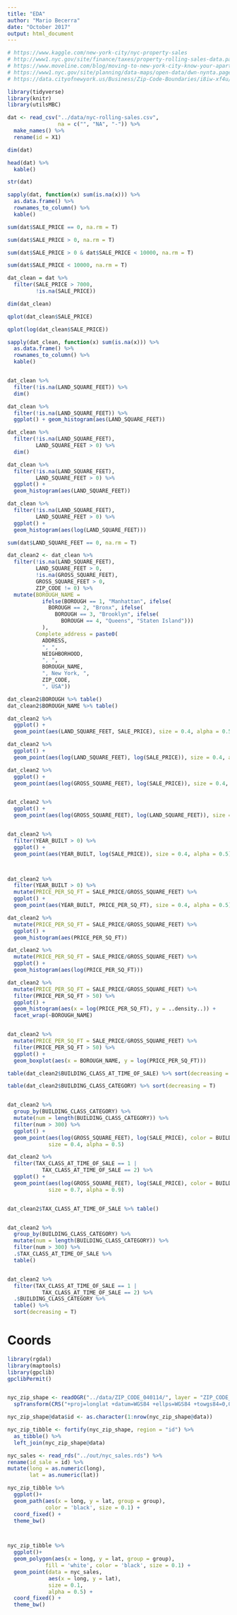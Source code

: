 ```yaml
---
title: "EDA"
author: "Mario Becerra"
date: "October 2017"
output: html_document
---
```


```r
# https://www.kaggle.com/new-york-city/nyc-property-sales
# http://www1.nyc.gov/site/finance/taxes/property-rolling-sales-data.page
# https://www.moveline.com/blog/moving-to-new-york-city-know-your-apartment-terminology
# https://www1.nyc.gov/site/planning/data-maps/open-data/dwn-nynta.page
# https://data.cityofnewyork.us/Business/Zip-Code-Boundaries/i8iw-xf4u/data

library(tidyverse)
library(knitr)
library(utilsMBC)

dat <- read_csv("../data/nyc-rolling-sales.csv",
                na = c("", "NA", "-")) %>% 
  make_names() %>% 
  rename(id = X1)
```

```r
dim(dat)

head(dat) %>% 
  kable()

str(dat)

sapply(dat, function(x) sum(is.na(x))) %>% 
  as.data.frame() %>% 
  rownames_to_column() %>% 
  kable()

sum(dat$SALE_PRICE == 0, na.rm = T)

sum(dat$SALE_PRICE > 0, na.rm = T)

sum(dat$SALE_PRICE > 0 & dat$SALE_PRICE < 10000, na.rm = T)

sum(dat$SALE_PRICE < 10000, na.rm = T)

dat_clean = dat %>%
  filter(SALE_PRICE > 7000, 
         !is.na(SALE_PRICE))

dim(dat_clean)

qplot(dat_clean$SALE_PRICE)

qplot(log(dat_clean$SALE_PRICE))

sapply(dat_clean, function(x) sum(is.na(x))) %>% 
  as.data.frame() %>% 
  rownames_to_column() %>% 
  kable()


dat_clean %>% 
  filter(!is.na(LAND_SQUARE_FEET)) %>% 
  dim()

dat_clean %>% 
  filter(!is.na(LAND_SQUARE_FEET)) %>% 
  ggplot() + geom_histogram(aes(LAND_SQUARE_FEET))

dat_clean %>% 
  filter(!is.na(LAND_SQUARE_FEET),
         LAND_SQUARE_FEET > 0) %>% 
  dim()

dat_clean %>% 
  filter(!is.na(LAND_SQUARE_FEET),
         LAND_SQUARE_FEET > 0) %>% 
  ggplot() + 
  geom_histogram(aes(LAND_SQUARE_FEET))

dat_clean %>% 
  filter(!is.na(LAND_SQUARE_FEET),
         LAND_SQUARE_FEET > 0) %>% 
  ggplot() + 
  geom_histogram(aes(log(LAND_SQUARE_FEET)))

sum(dat$LAND_SQUARE_FEET == 0, na.rm = T)

dat_clean2 <- dat_clean %>% 
  filter(!is.na(LAND_SQUARE_FEET),
         LAND_SQUARE_FEET > 0,
         !is.na(GROSS_SQUARE_FEET),
         GROSS_SQUARE_FEET > 0,
         ZIP_CODE != 0) %>% 
  mutate(BOROUGH_NAME = 
           ifelse(BOROUGH == 1, "Manhattan", ifelse(
             BOROUGH == 2, "Bronx", ifelse(
               BOROUGH == 3, "Brooklyn", ifelse(
                 BOROUGH == 4, "Queens", "Staten Island")))
           ),
         Complete_address = paste0(
           ADDRESS, 
           ", ", 
           NEIGHBORHOOD,
           ", ",
           BOROUGH_NAME, 
           ", New York, ", 
           ZIP_CODE, 
           ", USA"))

dat_clean2$BOROUGH %>% table()
dat_clean2$BOROUGH_NAME %>% table()

dat_clean2 %>% 
  ggplot() +
  geom_point(aes(LAND_SQUARE_FEET, SALE_PRICE), size = 0.4, alpha = 0.5)

dat_clean2 %>% 
  ggplot() +
  geom_point(aes(log(LAND_SQUARE_FEET), log(SALE_PRICE)), size = 0.4, alpha = 0.5)

dat_clean2 %>% 
  ggplot() +
  geom_point(aes(log(GROSS_SQUARE_FEET), log(SALE_PRICE)), size = 0.4, alpha = 0.5)


dat_clean2 %>% 
  ggplot() +
  geom_point(aes(log(GROSS_SQUARE_FEET), log(LAND_SQUARE_FEET)), size = 0.4, alpha = 0.5)


dat_clean2 %>% 
  filter(YEAR_BUILT > 0) %>% 
  ggplot() +
  geom_point(aes(YEAR_BUILT, log(SALE_PRICE)), size = 0.4, alpha = 0.5)



dat_clean2 %>% 
  filter(YEAR_BUILT > 0) %>% 
  mutate(PRICE_PER_SQ_FT = SALE_PRICE/GROSS_SQUARE_FEET) %>% 
  ggplot() +
  geom_point(aes(YEAR_BUILT, PRICE_PER_SQ_FT), size = 0.4, alpha = 0.5)

dat_clean2 %>% 
  mutate(PRICE_PER_SQ_FT = SALE_PRICE/GROSS_SQUARE_FEET) %>% 
  ggplot() +
  geom_histogram(aes(PRICE_PER_SQ_FT))

dat_clean2 %>% 
  mutate(PRICE_PER_SQ_FT = SALE_PRICE/GROSS_SQUARE_FEET) %>% 
  ggplot() +
  geom_histogram(aes(log(PRICE_PER_SQ_FT)))

dat_clean2 %>% 
  mutate(PRICE_PER_SQ_FT = SALE_PRICE/GROSS_SQUARE_FEET) %>% 
  filter(PRICE_PER_SQ_FT > 50) %>% 
  ggplot() +
  geom_histogram(aes(x = log(PRICE_PER_SQ_FT), y = ..density..)) +
  facet_wrap(~BOROUGH_NAME)


dat_clean2 %>% 
  mutate(PRICE_PER_SQ_FT = SALE_PRICE/GROSS_SQUARE_FEET) %>% 
  filter(PRICE_PER_SQ_FT > 50) %>% 
  ggplot() +
  geom_boxplot(aes(x = BOROUGH_NAME, y = log(PRICE_PER_SQ_FT))) 

table(dat_clean2$BUILDING_CLASS_AT_TIME_OF_SALE) %>% sort(decreasing = T)

table(dat_clean2$BUILDING_CLASS_CATEGORY) %>% sort(decreasing = T)


dat_clean2 %>% 
  group_by(BUILDING_CLASS_CATEGORY) %>% 
  mutate(num = length(BUILDING_CLASS_CATEGORY)) %>% 
  filter(num > 300) %>% 
  ggplot() +
  geom_point(aes(log(GROSS_SQUARE_FEET), log(SALE_PRICE), color = BUILDING_CLASS_CATEGORY), 
             size = 0.4, alpha = 0.5)

dat_clean2 %>% 
  filter(TAX_CLASS_AT_TIME_OF_SALE == 1 |
           TAX_CLASS_AT_TIME_OF_SALE == 2) %>% 
  ggplot() +
  geom_point(aes(log(GROSS_SQUARE_FEET), log(SALE_PRICE), color = BUILDING_CLASS_CATEGORY), 
             size = 0.7, alpha = 0.9)


dat_clean2$TAX_CLASS_AT_TIME_OF_SALE %>% table()


dat_clean2 %>% 
  group_by(BUILDING_CLASS_CATEGORY) %>% 
  mutate(num = length(BUILDING_CLASS_CATEGORY)) %>% 
  filter(num > 300) %>% 
  .$TAX_CLASS_AT_TIME_OF_SALE %>% 
  table()


dat_clean2 %>% 
  filter(TAX_CLASS_AT_TIME_OF_SALE == 1 |
           TAX_CLASS_AT_TIME_OF_SALE == 2) %>% 
  .$BUILDING_CLASS_CATEGORY %>% 
  table() %>% 
  sort(decreasing = T)

```

# Coords

```r
library(rgdal)
library(maptools)
library(gpclib)
gpclibPermit() 


nyc_zip_shape <- readOGR("../data/ZIP_CODE_040114/", layer = "ZIP_CODE_040114") %>% 
  spTransform(CRS("+proj=longlat +datum=WGS84 +ellps=WGS84 +towgs84=0,0,0"))

nyc_zip_shape@data$id <- as.character(1:nrow(nyc_zip_shape@data))

nyc_zip_tibble <- fortify(nyc_zip_shape, region = "id") %>% 
  as_tibble() %>% 
  left_join(nyc_zip_shape@data)

nyc_sales <- read_rds("../out/nyc_sales.rds") %>% 
rename(id_sale = id) %>% 
mutate(long = as.numeric(long),
       lat = as.numeric(lat))

nyc_zip_tibble %>% 
  ggplot()+
  geom_path(aes(x = long, y = lat, group = group),
            color = 'black', size = 0.1) +
  coord_fixed() +
  theme_bw()



nyc_zip_tibble %>% 
  ggplot()+
  geom_polygon(aes(x = long, y = lat, group = group),
            fill = 'white', color = 'black', size = 0.1) +
  geom_point(data = nyc_sales,
             aes(x = long, y = lat),
             size = 0.1,
             alpha = 0.5) +
  coord_fixed() +
  theme_bw()






```


